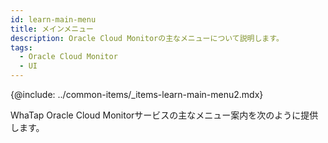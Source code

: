 ```yaml
---
id: learn-main-menu
title: メインメニュー
description: Oracle Cloud Monitorの主なメニューについて説明します。
tags:
  - Oracle Cloud Monitor
  - UI
---
```


{@include: ../common-items/_items-learn-main-menu2.mdx}

WhaTap Oracle Cloud Monitorサービスの主なメニュー案内を次のように提供します。


<DocCardList/>
